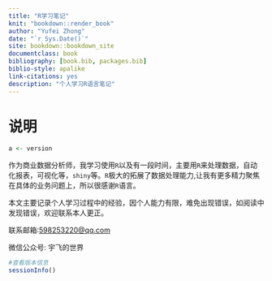 ```yaml
--- 
title: "R学习笔记"
knit: "bookdown::render_book"
author: "Yufei Zhong"
date: "`r Sys.Date()`"
site: bookdown::bookdown_site
documentclass: book
bibliography: [book.bib, packages.bib]
biblio-style: apalike
link-citations: yes
description: "个人学习R语言笔记"
---
```



# 说明

```r
a <- version
```

作为商业数据分析师，我学习使用`R`以及有一段时间，主要用`R`来处理数据，自动化报表，可视化等，`shiny`等。`R`极大的拓展了数据处理能力,让我有更多精力聚焦在具体的业务问题上，所以很感谢`R`语言。

本文主要记录个人学习过程中的经验，因个人能力有限，难免出现错误，如阅读中发现错误，欢迎联系本人更正。


联系邮箱:<598253220@qq.com> 

微信公众号: 宇飞的世界 


```r
#查看版本信息
sessionInfo()
```


